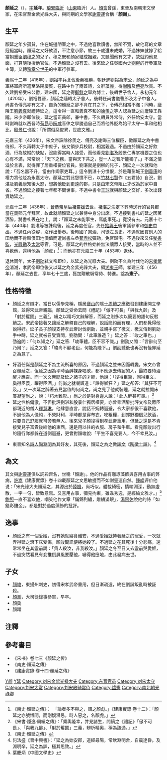 {{Infobox_Person
| name = 顏延之
|image=
|box_width= 
|occupation= 政治人物
| period = 5世紀
|birth_name=
| other_names =顏延年、顏虎
| Sex = 男
|birth_date= 384年
|birth_place= 東晉
|death_date= 456年
|death_place= 南朝宋
| nationality =南朝宋
| residence =
| party = 
| religion =
| spouse = 
| relatives =曾祖 [[顏含|顏含]]<br> 祖[[顏約|顏約]]<br>父[[顏顯|顏顯]]
| educate =私塾
| past = <br>世子[[舍人|舍人]]、太子舍人<br>始安太守<br>金紫光祿大夫
| work = 
| award =
}}
'''顏延之'''（{{bd|384年||456年|catIdx=y}}），[[表字|字]]'''延年'''。[[琅邪|琅邪]][[臨沂|臨沂]]（[[山東|山東]]臨沂）人。[[顏含|顏含]]曾孫，東晉及南朝宋文學家，在宋官至金紫光祿大夫，與同期的文學家[[謝靈運|謝靈運]]合稱「'''顏謝'''」。

== 生平 ==
顏延之年少孤貧，住在城邊陋室之中，不過他喜歡讀書，無所不覽，故他寫的文章冠絕當時。顏延之又好飲酒，不注意小節，故三十歲還未成婚，不過妹妹就嫁了給當朝重臣[[劉穆之|劉穆之]]的兒子。穆之既和顏家結成姻親，又聽聞他有文才，故就約他見面，打算隨後授他官位，不過顏延之沒有去。後來延之任吳國內史[[劉柳|劉柳]]的行參軍及主簿，又轉[[劉義符|豫章公世子]]的中軍行參軍。

義煕十二年（416年），[[劉裕|劉裕]]率兵北伐後秦獲勝，朝廷進劉裕為宋公，顏延之為中軍將軍府所遣至洛陽慶賀，在路中作了兩首詩，文辭藻麗，得[[謝晦|謝晦]]及[[傅亮|傅亮]]欣賞。不久建劉裕受宋公爵，建宋國，延之得[[鄭鮮之|鄭鮮之]]舉為博士，後轉世子舍人。永初元年（420年），劉裕篡晉，顏延之隨轉太子舍人。後轉任尚書儀曹郎及太子中舍人。尚書令傅亮亦有文才，自負的顏延之卻不肯在其之下，令傅亮相當不滿；同時，廬陵王[[劉義真|劉義真]]就禮待延之，這令得一直和義真不和的[[徐羨之|徐羨之]]等人認為延之向廬陵王靠隴。宋少帝即位後，延之當正員郎，兼中書，不久轉員外常侍，外任始安太守。當時謝晦就以西晉時[[荀勗|荀勗]]忌[[阮咸|阮咸]]音律之學勝過自己而將他外貶為始平太守一事和他相比，[[殷景仁|殷景仁]]也說：「所謂俗惡俊異，世疵文雅。」

元嘉三年（426年），宋文帝誅除徐羨之、傅亮及謝晦三位權臣，徵顏延之為中書侍郎，不久再轉太子中庶子，後又領步兵校尉，相當親遇。不過由於顏延之好飲酒、行為放縱的缺點，沒能得當時人接受，而他看見[[劉湛_(劉宋)|劉湛]]及殷景仁專掌機要之位也心有不滿，常常說：「天下之務，當與天下共之，豈一人之智所能獨了。」不滿之情溢於言表，就得罪了居重權要位官員。劉湛就是劉柳的兒子，顏延之一次就和他說：「吾名器不升，當由作卿家吏耳。」這令劉湛十分憤恨，於是藉彭城王[[劉義康|劉義康]]的權力將他貶為永嘉太守。顏延之對此怨憤不已，以[[竹林七賢|竹林七賢]]作《五君詠》自況，劉湛及劉義康知後大怒，想將他貶到更遠的郡，只是由宋文帝阻止才改為於家中自省。不過顏延之接著七年都不問世事，不過中書令[[王球|王球]]就與顏延之交好，多次出錢資助延之。

元嘉十三年（436年），[[晉恭帝|晉恭帝]]皇后[[褚靈媛|褚靈媛]]去世，[[褚湛之|褚湛之]]決定下葬時送行的官員都當在義熙元年拜官，故此就請顏延之以兼侍中身分出席。不過接到書札的延之因著酒醉，將書札丟在地上，說：「顏延之未能事生，焉能事死。」竟沒有去。元嘉十七年（440年）劉湛等被誅殺後，延之再度任官，先任[[劉濬|始興王]]後軍議參軍和[[御史中丞|御史中丞]]，不過任內從容，沒作出舉奏。後轉國子祭酒、司徒左長史。不過就因買別人的田地而不肯賠償田地價值而遭尚書左丞[[荀赤松|荀赤松]]彈劾，免官歸宅。不過後來又任[[秘書監|秘書監]]，[[光祿勳|光祿勳]]及[[太常|太常]]等官。可是，顏延之的性格始終無法讓眾人接受，當時的人並不喜歡他，還稱他為「顏虎」<ref>《南史·顏延之傳》：　「論者多不與之，謂之顏彪。」《建康實錄·卷十二》：「顏延之亦號博聞，而剛愎潛忌，時人惡之，名顏虎。」</ref>；而他亦在元嘉三十年（453年）退休。

退休同年，太子[[劉劭_(劉宋)|劉劭]]弒文帝即位，以延之為光祿大夫。劉劭不久為討伐他的[[宋孝武帝|宋孝武帝]]消滅，孝武帝即位後又以延之為金紫光祿大夫，領[[劉彧|湘東王]]師。孝建三年（456年），顏延之去世，享年七十三歲，獲加贈散騎常侍、特進。諡為'''憲子'''。

== 性格特徵 ==
*顏延之有辯才。當日以儒學見稱，隱居[[廬山|廬山]]的隱士[[周續之|周續之]]應徵召到建康開立學館，並得宋武帝親臨，顏延之受命去問《禮記》「傲不可長」「與我九齡」及「射於矍圃」三義<ref>《宋書·隱逸·周續之傳》：「乘輿隆幸，并見諸生，問續之《禮記》「傲不可長」、「與我九齡」、「射於矍圃」三義，辨析精奧，稱為該通。」</ref>，續之以精巧文辭解答，而延之則多次以簡要的語句反駁續之。宋武帝接著又讓延之解釋自己的理解，說話簡約而有理，人們都覺得他說得好。延子長子顏竣支持孝武帝討伐劉劭，並親手寫了檄文，檄文傳到劉劭手中時，延之就被召受質問，劉劭問：「此筆誰造？」延之答：「竣之筆也。」劭追問：「何以知之?」延之答:「竣筆體，臣不容不識。」劉劭又問：「言辭何至乃爾？」延之又答：「竣尚不顧老臣，何能為陛下。」劉劭聽後也再沒有怪罪延之為意了。

*好酒任誕是顏延之不為主流所喜的原因，不過顏延之並未因而轉變。宋文帝曾召顏延之，但延之因為平時酒醉裸身唱歌，都不應派去傳詔的人，最終要待酒醒才應召。而一次文帝問及延之諸子的才能，他說：「竣得臣筆，測得臣文，㚟得臣義，躍得臣酒。」何尚之就嘲諷道：「誰得卿狂？」延之卻答:「其狂不可及。」又一次延之醉著去見當值的何尚之，尚之見了他就裝睡，延之就拉開床簾凝望尚之，說：「朽木難彫。」尚之於是對身邊人說：「此人醉甚可畏。」<ref>《南史·顏延之傳》</ref>
*延之性格偏激，不但批評劉湛和殷景仁獨居權要，亦曾乘酒醉批評文帝及眾臣都親近的僧人[[釋慧琳|釋慧琳]]。他肆意直言，說話不婉轉迴避，令大家都很不喜歡他，不過他為人儉約，不營財利，平時都是穿布衣，吃粗糧，到郊野獨個兒飲酒，只要自己舒服就可旁若無人。後來兒子顏竣得到孝武帝重用，但延之還是不肯接受兒子富貴後給他的東西，還是用以往的衣服、房子和牛車。看見顏竣出行的隨行隊都躲在道側迴避，更曾對顏竣說:「平生不喜見要人，今不幸見汝。」

*東晉知名[[詩人|詩人]][[陶淵明|陶淵明]]為其好友，其死後，顏延之為之做[[誄文|誄文]]《[[陶徵士誄|陶徵士誄]]》。<ref>何法盛《晉中興書》：「延之為始安郡，道經尋陽，常飲淵明舍，自晨達昏。及淵明卒，延之為誄，極其思致。」</ref>

==為文==
其文與[[謝靈運|謝靈運]]俱以詞彩齊名，世稱「顏謝」。他的作品有雕琢藻飾與喜用古事的弊病，[[許嵩_(唐朝)|許嵩]]《建康實錄》卷十四載顏延之文思敏捷而不如謝靈運自然。[[鍾嶸|鍾嶸]]评价他说：「宋光祿大夫顏延之，其源出於[[陸機|陸機]]，尚巧似。體裁綺密，情喻淵深，動無虛散，一字一句，皆致意焉。又喜用古事，彌見拘束，雖乖秀逸，是經綸文雅才。」<ref>葉慶炳《中國文學史》</ref>[[鮑照|鮑照]]一直不喜欢他，嘲笑他作文章「鋪錦列繡，雕繢滿眼」，[[湯惠休|湯惠休]]說他的詩「如錯彩鏤金」，都是對於過度藻飾的批評。

== 逸事 ==
*顏延之有一個愛姬，沒有她就寢食難安，不過愛姬就恃著延之的寵愛，一次就弄得延之滾下床受傷，顏竣聞訊便將她殺了。不過延之在其死後十分悲痛，還常常坐在其靈前說：「貴人殺汝，非我殺汝。」顏延之冬至日又去靈前哭愛姬，不過突然看見有妾推倒屏風要壓他，嚇得他墮地，由此發病去世。
{{wikisource author}}

== 子女 ==
*[[顏竣|顏竣]]，東揚州刺史，初得宋孝武帝重用，但日漸疏遠，終在劉誕叛亂時被誣殺。
*[[顏測|顏測]]，大司徒錄事參軍，早卒。
*顏㚟
*顏躍
==注釋==
<div class="references-small">
<references />
</div>

==參考書目==
* 《宋书》卷七三《颜延之传》
* 《南史·顏延之傳》
*《建康實錄·卷十四·顏延之傳》

[[Category:东晋作家|Y颜]]
[[Category:琅邪颜氏|Y延]]
[[Category:刘宋金紫光禄大夫|Category:刘宋金紫光禄大夫]]
[[Category:东晋官员|Category:东晋官员]]
[[Category:刘宋太守|Category:刘宋太守]]
[[Category:刘宋太常|Category:刘宋太常]]
[[Category:刘宋散骑常侍|Category:刘宋散骑常侍]]
[[Category:諡憲|Category:諡憲]]
[[Category:南北朝光祿卿|Category:南北朝光祿卿]]